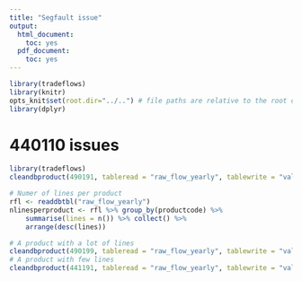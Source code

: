 ```yaml
---
title: "Segfault issue"
output:
  html_document:
    toc: yes
  pdf_document:
    toc: yes
---
```



```r
library(tradeflows)
library(knitr)
opts_knit$set(root.dir="../..") # file paths are relative to the root of the project directory
library(dplyr)
``` 


#  440110 issues
```r
library(tradeflows)
cleandbproduct(490191, tableread = "raw_flow_yearly", tablewrite = "validated_flow_yearly")

# Numer of lines per product
rfl <- readdbtbl("raw_flow_yearly")
nlinesperproduct <- rfl %>% group_by(productcode) %>%
    summarise(lines = n()) %>% collect() %>%
    arrange(desc(lines))

# A product with a lot of lines
cleandbproduct(490199, tableread = "raw_flow_yearly", tablewrite = "validated_flow_yearly")
# A product with few lines  
cleandbproduct(441191, tableread = "raw_flow_yearly", tablewrite = "validated_flow_yearly")
```

